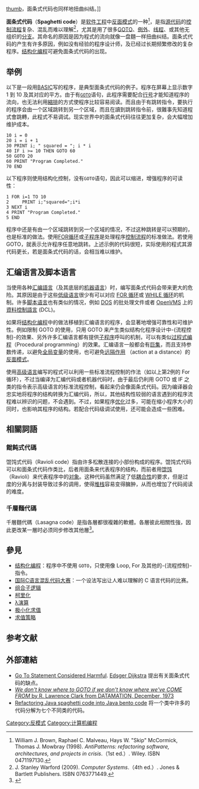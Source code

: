 {{NoteTA
|G1 = IT
}}
[[file:Spaghetti.jpg|thumb]]，面条式代码也同样地扭曲纠结。]]

'''面条式代码'''（'''Spaghetti code'''）是[[软件工程|软件工程]]中[[反面模式|反面模式]]的一种<ref name="William">William J. Brown, Raphael C. Malveau, Hays W. "Skip" McCormick, Thomas J. Mowbray (1998). ''AntiPatterns: refactoring software, architectures, and projects in crisis''.（1st ed.）. Wiley. ISBN 0471197130.</ref>，是指[[源代码|源代码]]的[[控制流程|控制流程]]复杂、混乱而难以理解<ref name="Stanley">J. Stanley Warford (2009). ''Computer Systems''.（4th ed.）. Jones & Bartlett Publishers. ISBN 0763771449.</ref>，尤其是用了很多[[Goto|GOTO]]、[[异常处理|例外]]、[[线程|线程]]、或其他无组织的[[分支_(計算機科學)|分支]]。其命名的原因是因为程式的流向就像一盘麵一样扭曲纠结。面条式代码的产生有许多原因，例如没有经验的程序设计师，及已经过长期频繁修改的复杂程序。[[结构化编程|结构化编程]]可避免面条式代码的出现。

==举例==
以下是一段用[[BASIC|BASIC]]写的程序，是典型面条式代码的例子。程序在屏幕上显示数字 1 到 10 及其对应的平方。由于有<code>[[Goto|GOTO]]</code>语句，此程序需要配合[[行號_(程式語言)|行号]]才能知道程序的流向，也无法利用[[縮進風格|縮排]]的方式使程序比较容易阅读。而且由于有跳转指令，要执行的程序会由一个区域跳转到另一个区域，而且在讀到跳转指令前，很難事先知道程式會跳轉，此程式不易调试。现实世界中的面条式代码往往更加复杂，会大幅增加维护成本。
<syntaxhighlight lang="qbasic">
10 i = 0
20 i = i + 1
30 PRINT i; " squared = "; i * i
40 IF i >= 10 THEN GOTO 60
50 GOTO 20
60 PRINT "Program Completed."
70 END
</syntaxhighlight>
以下程序则使用结构化控制，没有<code>GOTO</code>语句，因此可以缩进，增强程序的可读性：
<syntaxhighlight lang="gwbasic">
1 FOR i=1 TO 10
2     PRINT i;"squared=";i*i
3 NEXT i
4 PRINT "Program Completed."
5 END
</syntaxhighlight>
程序中还是有由一个区域跳转到另一个区域的情况，不过这种跳转是可以预期的，也是标准的做法。使用[[FOR迴圈|FOR循环]]或[[子程序|子程序]]是处理程序[[控制流程|控制流程]]的标准做法。若使用GOTO，就表示允许程序任意地跳转。上述示例的代码很短，实际使用的程式其源代码更长，若是面条式代码的话，会相当难以维护。

==汇编语言及脚本语言==
当使用各种[[汇编语言|汇编語言]]（及其底层的[[机器语言|机器语言]]）时，编写面条式代码会带来更大的危险。其原因是由于这些[[低级语言|低级语言]]很少有可以对应 [[FOR迴圈|FOR 循环]]或 [[WHILE迴圈|WHILE 循环]]的机制。许多[[脚本语言|脚本语言]]也有类似的情况，例如 [[DOS|DOS]] 的批处理文件或者 [[OpenVMS|OpenVMS]] 上的[[資料控制語言|資料控制語言]] (DCL)。

如果将[[结构化编程|结构化编程]]中的做法移植到汇编语言的程序，会显著地增强可靠性和可维护性。例如限制 GOTO 的使用，只用 GOTO 来产生类似结构化程序设计中-{流程控制}-的效果、另外许多汇编语言都有提供[[子程序|子程序]]呼叫的机制，可以有类似[[过程式编程|过程式编程]]（Procedural programming）的效果。汇编语言一般都会有[[巨集|巨集]]，而且支持参数传递，以避免[[全局变量|全局变量]]的使用，也可避免[[遠隔作用_(計算機科學)|远隔作用]] （action at a distance）的[[反面模式|反面模式]]。

使用[[高级语言|高级语言]]编写的程式可以利用一些标准流程控制的作法（如以上第2例的 For 循环），不过当编译为汇编代码或者机器代码时，由于最后仍利用 GOTO 或 IF 之类的指令表示高级语言的标准流程控制，看起来仍会像面条式代码。因为编译器会忠实地将程序的结构转换为汇编代码，所以，其他结构性较弱的语言遇到的程序流程难以辨识的问题，不会遇到。不过，如果程序[[最优化|优化]]过多，可能在缩小程序大小的同时，也影响其程序的结构。若配合代码级调试使用，还可能会造成一些困难。

==相關詞語==
===餛飩式代碼===
馄饨式代码（Ravioli code）指由许多松散连接的小部份构成的程序。馄饨式代码可以和面条式代码作类比，后者用面条来代表程序的结构，而前者用[[意大利餃|馄饨]]（Ravioli）来代表程序中的[[对象_(计算机科学)|对象]]。这种代码虽然满足了低[[耦合性_(計算機科學)|耦合性]]的要求，但是过度的分离与封装导致过多的调用，使得[[呼叫堆疊|堆栈]]容易变得臃肿，从而也增加了代码阅读的难度。
===千層麵代碼===
{{Main|抽象層|層 (物件導向設計)}}
千層麵代碼（Lasagna code）是指各層都很複雜的軟體。各層彼此相關性強，因此更改某一層时必须同步修改其他層<ref name="Latchezar18">{{cite journal|last1=Tomov|first1=Latchezar|last2=Ivanova|first2=Valentina|title=Teaching Good Practices In Software Engineering by Counterexamples|journal=Computer Science and Education in Computer Science|date=October 2014|issue=1|pages=397–405|url=https://www.researchgate.net/publication/301298530|access-date=5 March 2018}}</ref>。

==參見==
* [[结构化编程|结构化编程]]：程序中不使用 <code>GOTO</code>，只使用像 Loop, For 及其他的-{流程控制}-指令。
* [[国际C语言混乱代码大赛|国际C语言混乱代码大赛]]：一个设法写出让人难以理解的 C 语言代码的比赛。
*[[组合子逻辑|组合子逻辑]]
*[[柯里化|柯里化]]
*[[λ演算|λ演算]]
*[[极小化求值|极小化求值]]
*[[求值策略|求值策略]]

== 参考文献 ==
{{Reflist|2}}
{{FOLDOC}}

==外部連結==
*[https://web.archive.org/web/20070703050443/http://www.acm.org/classics/oct95/ Go To Statement Considered Harmful]. [[Edsger_Dijkstra|Edsger Dijkstra]] 提出有关面条式代码的缺点。
*[https://web.archive.org/web/20180716171336/http://www.fortran.com/fortran/come_from.html ''We don't know where to GOTO if we don't know where we've COME FROM'' by  R. Lawrence Clark from DATAMATION, December, 1973]
*[http://yost.com/computers/java/java-spaghetti/ Refactoring Java spaghetti code into Java bento code] {{Wayback|url=http://yost.com/computers/java/java-spaghetti/ |date=20210117060538 }} 将一个类中许多的代码分解为七个不同类的代码。

[[Category:反模式|Category:反模式]]
[[Category:计算机编程|Category:计算机编程]]